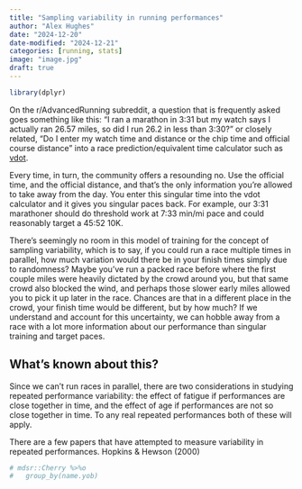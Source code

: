 ```yaml
---
title: "Sampling variability in running performances"
author: "Alex Hughes"
date: "2024-12-20"
date-modified: "2024-12-21"
categories: [running, stats]
image: "image.jpg"
draft: true
---
```


```r
library(dplyr)
```

On the r/AdvancedRunning subreddit, a question that is frequently asked goes something like this: "I ran a marathon in 3:31 but my watch says I actually ran 26.57 miles, so did I run 26.2 in less than 3:30?" or closely related, "Do I enter my watch time and distance or the chip time and official course distance" into a race prediction/equivalent time calculator such as [vdot](https://vdoto2.com/calculator/).

Every time, in turn, the community offers a resounding no. Use the official time, and the official distance, and that's the only information you're allowed to take away from the day. You enter this singular time into the vdot calculator and it gives you singular paces back. For example, our 3:31 marathoner should do threshold work at 7:33 min/mi pace and could reasonably target a 45:52 10K.  

There's seemingly no room in this model of training for the concept of sampling variability, which is to say, if you could run a race multiple times in parallel, how much variation would there be in your finish times simply due to randomness? Maybe you've run a packed race before where the first couple miles were heavily dictated by the crowd around you, but that same crowd also blocked the wind, and perhaps those slower early miles allowed you to pick it up later in the race. Chances are that in a different place in the crowd, your finish time would be different, but by how much? If we understand and account for this uncertainty, we can hobble away from a race with a lot more information about our performance than singular training and target paces.  

## What's known about this?

Since we can't run races in parallel, there are two considerations in studying repeated performance variability: the effect of fatigue if performances are close together in time, and the effect of age if performances are not so close together in time. To any real repeated performances both of these will apply.

There are a few papers that have attempted to measure variability in repeated performances. Hopkins & Hewson (2000) 


```r
# mdsr::Cherry %>%o
#   group_by(name.yob) 
```
